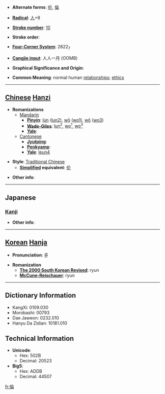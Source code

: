 * '''Alternate forms''': [[伦]], [[倫]]

* '''[[Wiktionary:Chinese radical index| Radical]]''': [[Wiktionary:Chinese radical index 人|人]]+8

* '''[[Wiktionary:Chinese total strokes index|Stroke number]]''': [[Wiktionary:Chinese total strokes index 10|10]]

* '''Stroke order''': 

* '''[[Wiktionary:Chinese four corner index|Four-Corner System]]''': 2822<sub>7</sub>

* '''[[Wiktionary:Chinese Cangjie index|Cangjie input]]''': 人人一月 (OOMB)

* '''Graphical Significance and Origin''': 

* '''Common Meaning''': normal human [[relationships]]; [[ethics]]

----

== [[Chinese]] [[Hanzi]] ==

* '''Romanizations'''
** [[Mandarin]]
*** '''[[Pinyin]]''': [[lún]] ([[lun2]]), [[wō]] ([[wo1]]), [[wǒ]] ([[wo3]])
*** '''[[Wade-Giles]]''': [[lun2|lun<sup>2</sup>]], [[wo1|wo<sup>1</sup>]], [[wo3|wo<sup>3</sup>]]
*** '''[[Yale]]''': 
**[[Cantonese]]
***'''[[Jyutping]]''':
***'''[[Penkyamp]]''': 
***'''[[Yale]]''': [[leun4]]

* '''Style''': [[Traditional Chinese]] 
** '''[[Simplified Chinese|Simplified]] equivalent''': [[伦]]

* '''Other info''': 

----

==Japanese==
===[[Kanji]]===
{{kanji|on readings=[[りん]] (rin)|kun readings=[[たぐい]] (tagui), [[ついで]] (tsuide), [[みち]] (michi)}}

* '''Other info''':  

----

== [[Korean]] [[Hanja]] ==

* '''Pronunciation''': 륜

* '''Romanization'''
** '''[[The 2000 South Korean Revised Romanization|The 2000 South Korean Revised]]''': ryun
** '''[[McCune-Reischauer]]''': ryun

----

== Dictionary Information ==

* KangXi: 0109.030
* Morobashi: 00793
* Dae Jaweon: 0232.010
* Hanyu Da Zidian: 10181.010

== Technical Information ==

* '''Unicode''':
** Hex: 502B
** Decimal: 20523
* '''Big5''':
** Hex: ADDB
** Decimal: 44507

[[fr:倫]]